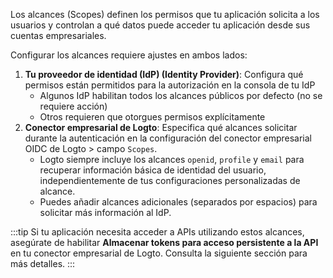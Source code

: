 Los alcances (Scopes) definen los permisos que tu aplicación solicita a los usuarios y controlan a qué datos puede acceder tu aplicación desde sus cuentas empresariales.

Configurar los alcances requiere ajustes en ambos lados:

1. **Tu proveedor de identidad (IdP) (Identity Provider)**: Configura qué permisos están permitidos para la autorización en la consola de tu IdP
   - Algunos IdP habilitan todos los alcances públicos por defecto (no se requiere acción)
   - Otros requieren que otorgues permisos explícitamente
2. **Conector empresarial de Logto**: Especifica qué alcances solicitar durante la autenticación en la configuración del conector empresarial OIDC de Logto > campo `Scopes`.
   - Logto siempre incluye los alcances `openid`, `profile` y `email` para recuperar información básica de identidad del usuario, independientemente de tus configuraciones personalizadas de alcance.
   - Puedes añadir alcances adicionales (separados por espacios) para solicitar más información al IdP.

:::tip
Si tu aplicación necesita acceder a APIs utilizando estos alcances, asegúrate de habilitar **Almacenar tokens para acceso persistente a la API** en tu conector empresarial de Logto. Consulta la siguiente sección para más detalles.
:::

